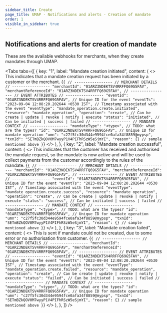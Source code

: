```yaml
---
sidebar_title: Create
page_title: UMAP - Notifications and alerts - Creation of mandate
order: 1
visible_in_sidebar: true
---
```


## Notifications and alerts for creation of mandate

These are the available webhooks for merchants, when they create mandates through UMAP.

<Tabs
   tabs={[
         {
            key: "1",
            label: "Mandate creation initiated",
            content: (
               <>
                  <Text>This indicates that a mandate creation request has been initiated by a customer or the merchant.</Text>
                    <CodeBlockWithCopy language="json">
{`{
   // -----------------
   // MERCHANT DETAILS
   // -----------------
   "merchantId": "01ARZ3NDEKTSV4RRFFQ69G5FAV",
   "merchantReferenceId": "01ARZ3NDEKTSV4RRFFQ69G5FAV",
   // -----------------
   // EVENT ATTRIBUTES
   // -----------------
   "eventId": "01ARZ3NDEKTSV4RRFFQ69G5FAV", // Unique ID for the event
   "eventTs": "2023-09-04 12:08:20.202644 +0530 IST", // Timestamp associated with the event
   "eventType": "mandate_operation.create.initiated",
   "resource": "mandate_operation",
   "operation": "create", // Can be create | update | revoke | notify | execute
   "status": "initiated", // Can be initiated | success | failed
   // -----------------
   // MANDATE CONTEXT
   // -----------------
   "mandateType": "<type>", // TODO: what are the types?
   "id": "01ARZ3NDEKTSV4RRFFQ69G5FAV", // Unique ID for mandate operation
   "umn": "c27f5fc30d344e9594fce0afa34f8859@mypsp",
   "txnId": "SETmBZkQOV0M7wyyP1V4PIFhRSzW5eSjmYI",
   "reason": {} // sample mentioned above
}`}
                    </CodeBlockWithCopy>
               </>
            ),
         },
         {
            key: "2",
            label: "Mandate creation successful",
            content: (
               <>
                     <Text>This indicates that the customer has received and authorised the mandate request, so the mandate is now active and will be used to collect payments from the customer accordingly to the rules of the mandate.</Text>
                     <CodeBlockWithCopy language="json">
{`{
   // -----------------
   // MERCHANT DETAILS
   // -----------------
   "merchantId": "01ARZ3NDEKTSV4RRFFQ69G5FAV",
   "merchantReferenceId": "01ARZ3NDEKTSV4RRFFQ69G5FAV",
   // -----------------
   // EVENT ATTRIBUTES
   // -----------------
   "eventId": "01ARZ3NDEKTSV4RRFFQ69G5FAV", // Unique ID for the event
   "eventTs": "2023-09-04 12:08:20.202644 +0530 IST", // Timestamp associated with the event
   "eventType": "mandate_operation.create.success",
   "resource": "mandate_operation",
   "operation": "create", // Can be create | update | revoke | notify | execute
   "status": "success", // Can be initiated | success | failed
   // -----------------
   // MANDATE CONTEXT
   // -----------------
   "mandateType": "<type>", // TODO: what are the types?
   "id": "01ARZ3NDEKTSV4RRFFQ69G5FAV", // Unique ID for mandate operation
   "umn": "c27f5fc30d344e9594fce0afa34f8859@mypsp",
   "txnId": "SETmBZkQOV0M7wyyP1V4PIFhRSzW5eSjmYI",
   "reason": {} // sample mentioned above
}`}
                    </CodeBlockWithCopy>
               </>
            ),
         },
         {
            key: "3",
            label: "Mandate creation failed",
            content: (
               <>
                     <Text>This is sent if mandate could not be created, due to some error or no authorisation from customer.</Text>
                     <CodeBlockWithCopy language="json">
{`{
   // -----------------
   // MERCHANT DETAILS
   // -----------------
   "merchantId": "01ARZ3NDEKTSV4RRFFQ69G5FAV",
   "merchantReferenceId": "01ARZ3NDEKTSV4RRFFQ69G5FAV",
   // -----------------
   // EVENT ATTRIBUTES
   // -----------------
   "eventId": "01ARZ3NDEKTSV4RRFFQ69G5FAV", // Unique ID for the event
   "eventTs": "2023-09-04 12:08:20.202644 +0530 IST", // Timestamp associated with the event
   "eventType": "mandate_operation.create.failed",
   "resource": "mandate_operation",
   "operation": "create", // Can be create | update | revoke | notify | execute
   "status": "failed", // Can be initiated | success | failed
   // -----------------
   // MANDATE CONTEXT
   // -----------------
   "mandateType": "<type>", // TODO: what are the types?
   "id": "01ARZ3NDEKTSV4RRFFQ69G5FAV", // Unique ID for mandate operation
   "umn": "c27f5fc30d344e9594fce0afa34f8859@mypsp",
   "txnId": "SETmBZkQOV0M7wyyP1V4PIFhRSzW5eSjmYI",
   "reason": {} // sample mentioned above
}`}
                     </CodeBlockWithCopy>
               </>
            ),
         },
   ]}
/>
